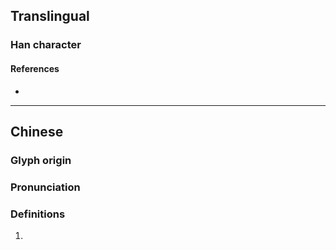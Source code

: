 {{character info}}
==Translingual==

===Han character===
{{Han char|rn=75|rad=木|as=04|sn=8|four=|canj=DYLM|ids=⿰木止}}

====References====
* {{Han ref|kx=0513.030|dkj=14491|dj=0899.010|hdz=21168.050|uh=676B|ud=26475}}

----
==Chinese==
{{zh-forms}}

===Glyph origin===
{{Han etym}}

===Pronunciation===
{{zh-pron
|m=sì
|c=ci3
|mc=y
|oc=y
|cat=
}}

===Definitions===
{{zh-hanzi}}

# {{rfdef|zh}}